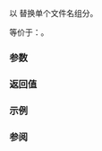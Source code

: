 {{cpp/filesystem/path/title|replace_filename}}
{{cpp/filesystem/path/navbar}}
{{dcl begin}}
{{dcl|since=c++17|1=
path&amp; replace_filename( const path&amp; replacement );
}}
{{dcl end}}

以 {{c|replacement}} 替换单个文件名组分。

等价于：{{c|1=remove_filename(); return operator/=(replacement);}}。

===参数===
{{par begin}}
{{par | replacement | 用于替换文件名组分的 {{tt|path}} }}
{{par end}}

===返回值===
{{c|*this}}

{{cpp/impldef exception}}

===示例===
{{example
|code=
#include &lt;filesystem&gt;
#include &lt;iostream&gt;
namespace fs = std::filesystem;

int main()
{
    std::cout &lt;&lt; fs::path("/foo").replace_filename("bar") &lt;&lt; '\n'
              &lt;&lt; fs::path("/").replace_filename("bar") &lt;&lt; '\n'
              &lt;&lt; fs::path("").replace_filename("pub") &lt;&lt; '\n';
}
|output=
"/bar"
"/bar"
"pub"
}}

===参阅===
{{dsc begin}}
{{dsc inc|cpp/filesystem/path/dsc replace_extension}}
{{dsc inc|cpp/filesystem/path/dsc filename}}
{{dsc inc|cpp/filesystem/path/dsc remove_filename}}
{{dsc mem fun | cpp/filesystem/path/has_path | title=has_filename | 检查对应路径元素是否非空}}
{{dsc end}}

{{langlinks|en|es|ja|ru}}